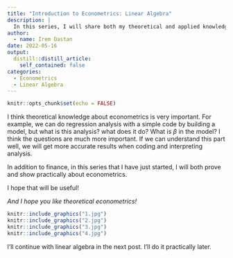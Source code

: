 ```yaml
---
title: "Introduction to Econometrics: Linear Algebra"
description: |
  In this series, I will share both my theoretical and applied knowledge about econometrics. In this post, I will make important theoretical reminders about linear algebra.
author:
  - name: Irem Dastan
date: 2022-05-16
output:
  distill::distill_article:
    self_contained: false
categories:
  - Econometrics
  - Linear Algebra
---
```



```r
knitr::opts_chunk$set(echo = FALSE)
```

I think theoretical knowledge about econometrics is very important. For example, we can do regression analysis with a simple code by building a model, but what is this analysis? what does it do? What is $\beta$ in the model? I think the questions are much more important. If we can understand this part well, we will get more accurate results when coding and interpreting analysis.

In addition to finance, in this series that I have just started, I will both prove and show practically about econometrics.

I hope that will be useful!

*And I hope you like theoretical econometrics!*

```r
knitr::include_graphics("1.jpg")
knitr::include_graphics("2.jpg")
knitr::include_graphics("3.jpg")
knitr::include_graphics("4.jpg")
```

I'll continue with linear algebra in the next post. I'll do it practically later.

